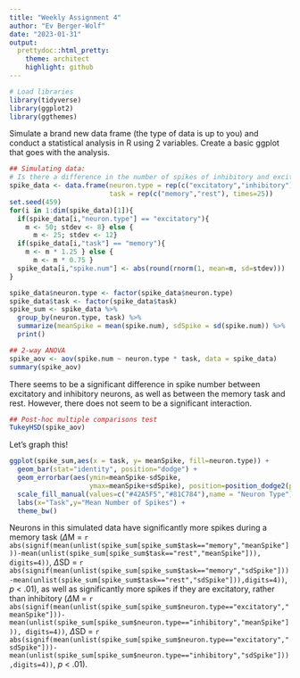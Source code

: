 ```yaml
---
title: "Weekly Assignment 4"
author: "Ev Berger-Wolf"
date: "2023-01-31"
output: 
  prettydoc::html_pretty:
    theme: architect
    highlight: github
---
```

```r
# Load libraries
library(tidyverse)
library(ggplot2)
library(ggthemes)
```

Simulate a brand new data frame (the type of data is up to you) and conduct a statistical analysis in R using 2 variables. Create a basic ggplot that goes with the analysis.

```r
## Simulating data: 
# Is there a difference in the number of spikes of inhibitory and excitatory neurons during rest vs. a memory task?
spike_data <- data.frame(neuron.type = rep(c("excitatory","inhibitory"), each=25), 
                         task = rep(c("memory","rest"), times=25))
set.seed(459)
for(i in 1:dim(spike_data)[1]){
  if(spike_data[i,"neuron.type"] == "excitatory"){
    m <- 50; stdev <- 8} else {
      m <- 25; stdev <- 12}
  if(spike_data[i,"task"] == "memory"){
    m <- m * 1.25 } else {
      m <- m * 0.75 }
  spike_data[i,"spike.num"] <- abs(round(rnorm(1, mean=m, sd=stdev)))
}

spike_data$neuron.type <- factor(spike_data$neuron.type)
spike_data$task <- factor(spike_data$task)
spike_sum <- spike_data %>%
  group_by(neuron.type, task) %>%
  summarize(meanSpike = mean(spike.num), sdSpike = sd(spike.num)) %>%
  print()
```

```r
## 2-way ANOVA
spike_aov <- aov(spike.num ~ neuron.type * task, data = spike_data)
summary(spike_aov)
```
There seems to be a significant difference in spike number between excitatory and inhibitory neurons, as well as between the memory task and rest. However, there does not seem to be a significant interaction.

```r
## Post-hoc multiple comparisons test
TukeyHSD(spike_aov)
```
Let's graph this!

```r
ggplot(spike_sum,aes(x = task, y= meanSpike, fill=neuron.type)) +
  geom_bar(stat="identity", position="dodge") +
  geom_errorbar(aes(ymin=meanSpike-sdSpike,
                    ymax=meanSpike+sdSpike), position=position_dodge2(padding=0.8), linewidth=0.35) +
  scale_fill_manual(values=c("#42A5F5","#81C784"),name = "Neuron Type") +
  labs(x="Task",y="Mean Number of Spikes") +
  theme_bw()
```

Neurons in this simulated data have significantly more spikes during a memory task ($\Delta$M = `r abs(signif(mean(unlist(spike_sum[spike_sum$task=="memory","meanSpike"]))-mean(unlist(spike_sum[spike_sum$task=="rest","meanSpike"])), digits=4))`, $\Delta$SD = `r abs(signif(mean(unlist(spike_sum[spike_sum$task=="memory","sdSpike"]))-mean(unlist(spike_sum[spike_sum$task=="rest","sdSpike"])),digits=4))`, *p* < .01), as well as significantly more spikes if they are excitatory, rather than inhibitory ($\Delta$M = `r abs(signif(mean(unlist(spike_sum[spike_sum$neuron.type=="excitatory","meanSpike"]))-mean(unlist(spike_sum[spike_sum$neuron.type=="inhibitory","meanSpike"])), digits=4))`, $\Delta$SD = `r abs(signif(mean(unlist(spike_sum[spike_sum$neuron.type=="excitatory","sdSpike"]))-mean(unlist(spike_sum[spike_sum$neuron.type=="inhibitory","sdSpike"])),digits=4))`, *p* < .01).





